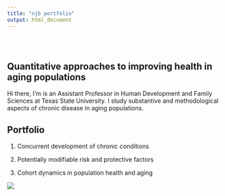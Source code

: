 ```yaml
---
title: "njb portfolio"
output: html_document
---
```


<style type="text/css">
.title {
  display: none;
}

#getting-started img {
  margin-right: 10px;
}

</style>

<div class="row" style="padding-top: 30px;">
<div class="col-sm-6">

# Quantitative approaches to improving health in aging populations

Hi there, I'm is an Assistant Professor in Human Development and Family Sciences at Texas State University. I study substantive and methodological aspects of chronic disease in aging populations.

<!-- ## What is this website all about? -->

<!-- 1. fork the repo for this website and follow instructions on read me to get set up. [https://github.com/CrumpLab/LabJournalWebsite](https://github.com/CrumpLab/LabJournalWebsite) -->

<!-- 2. Blog/journal what you are doing in R, by editing the Journal.Rmd. See the [Journal page](https://crumplab.github.io/LabJournalWebsite/Journal.html) for an example of what to do to get started learning R. -->

<!-- 3. See the [links page](https://crumplab.github.io/LabJournalWebsite/Links.html) for lots of helpful links on learning R. -->

<!-- 4. Change everything to make it your own. -->
## Portfolio

1. Concurrent development of chronic conditions

2. Potentially modifiable risk and protective factors

3. Cohort dynamics in population health and aging

</div>
<div class="col-sm-6">

<!-- ### [Population health, gerontology, and nutirtional epidemiology](https://crumplab.github.io) -->
<!-- ### Population health, gerontology, and nutirtional epidemiology -->

<!-- <a href = "https://crumplab.github.io"> -->
![](images/mountain_2.jpg) 
</a>
</div>
